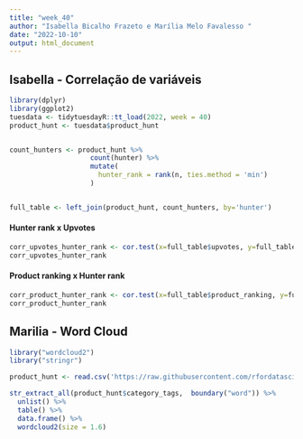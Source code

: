 ```yaml
---
title: "week_40"
author: "Isabella Bicalho Frazeto e Marília Melo Favalesso "
date: "2022-10-10"
output: html_document
---
```


## Isabella - Correlação de variáveis 


```r

library(dplyr)
library(ggplot2)
tuesdata <- tidytuesdayR::tt_load(2022, week = 40)
product_hunt <- tuesdata$product_hunt


count_hunters <- product_hunt %>%
                    count(hunter) %>% 
                    mutate(
                      hunter_rank = rank(n, ties.method = 'min')
                    )


full_table <- left_join(product_hunt, count_hunters, by='hunter')
```

#### Hunter rank x Upvotes

```r

corr_upvotes_hunter_rank <- cor.test(x=full_table$upvotes, y=full_table$hunter_rank, method = 'kendall')
corr_upvotes_hunter_rank
```


#### Product ranking x Hunter rank
```r
corr_product_hunter_rank <- cor.test(x=full_table$product_ranking, y=full_table$hunter_rank, method = 'kendall')
corr_product_hunter_rank
```



## Marilia - Word Cloud


```r
library("wordcloud2")
library("stringr")

product_hunt <- read.csv('https://raw.githubusercontent.com/rfordatascience/tidytuesday/master/data/2022/2022-10-04/product_hunt.csv')

str_extract_all(product_hunt$category_tags,  boundary("word")) %>%
  unlist() %>%
  table() %>%
  data.frame() %>%
  wordcloud2(size = 1.6)
```

